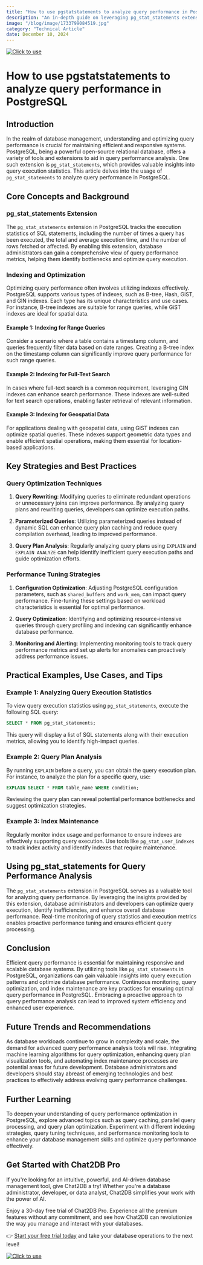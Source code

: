 ```yaml
---
title: "How to use pgstatstatements to analyze query performance in PostgreSQL"
description: "An in-depth guide on leveraging pg_stat_statements extension in PostgreSQL for query performance analysis."
image: "/blog/image/1733799084519.jpg"
category: "Technical Article"
date: December 10, 2024
---
```

[![Click to use](/image/blog/bg/chat2db1.png)](https://app.chat2db.ai/)
# How to use pgstatstatements to analyze query performance in PostgreSQL


<Authors date="December 10, 2024">
  <Author name="Rowan Hill" link="https://chat2db.ai" />
</Authors>

## Introduction

In the realm of database management, understanding and optimizing query performance is crucial for maintaining efficient and responsive systems. PostgreSQL, being a powerful open-source relational database, offers a variety of tools and extensions to aid in query performance analysis. One such extension is `pg_stat_statements`, which provides valuable insights into query execution statistics. This article delves into the usage of `pg_stat_statements` to analyze query performance in PostgreSQL.

## Core Concepts and Background

### pg_stat_statements Extension

The `pg_stat_statements` extension in PostgreSQL tracks the execution statistics of SQL statements, including the number of times a query has been executed, the total and average execution time, and the number of rows fetched or affected. By enabling this extension, database administrators can gain a comprehensive view of query performance metrics, helping them identify bottlenecks and optimize query execution.

### Indexing and Optimization

Optimizing query performance often involves utilizing indexes effectively. PostgreSQL supports various types of indexes, such as B-tree, Hash, GiST, and GIN indexes. Each type has its unique characteristics and use cases. For instance, B-tree indexes are suitable for range queries, while GiST indexes are ideal for spatial data.

#### Example 1: Indexing for Range Queries

Consider a scenario where a table contains a timestamp column, and queries frequently filter data based on date ranges. Creating a B-tree index on the timestamp column can significantly improve query performance for such range queries.

#### Example 2: Indexing for Full-Text Search

In cases where full-text search is a common requirement, leveraging GIN indexes can enhance search performance. These indexes are well-suited for text search operations, enabling faster retrieval of relevant information.

#### Example 3: Indexing for Geospatial Data

For applications dealing with geospatial data, using GiST indexes can optimize spatial queries. These indexes support geometric data types and enable efficient spatial operations, making them essential for location-based applications.

## Key Strategies and Best Practices

### Query Optimization Techniques

1. **Query Rewriting**: Modifying queries to eliminate redundant operations or unnecessary joins can improve performance. By analyzing query plans and rewriting queries, developers can optimize execution paths.

2. **Parameterized Queries**: Utilizing parameterized queries instead of dynamic SQL can enhance query plan caching and reduce query compilation overhead, leading to improved performance.

3. **Query Plan Analysis**: Regularly analyzing query plans using `EXPLAIN` and `EXPLAIN ANALYZE` can help identify inefficient query execution paths and guide optimization efforts.

### Performance Tuning Strategies

1. **Configuration Optimization**: Adjusting PostgreSQL configuration parameters, such as `shared_buffers` and `work_mem`, can impact query performance. Fine-tuning these settings based on workload characteristics is essential for optimal performance.

2. **Query Optimization**: Identifying and optimizing resource-intensive queries through query profiling and indexing can significantly enhance database performance.

3. **Monitoring and Alerting**: Implementing monitoring tools to track query performance metrics and set up alerts for anomalies can proactively address performance issues.

## Practical Examples, Use Cases, and Tips

### Example 1: Analyzing Query Execution Statistics

To view query execution statistics using `pg_stat_statements`, execute the following SQL query:

```sql
SELECT * FROM pg_stat_statements;
```

This query will display a list of SQL statements along with their execution metrics, allowing you to identify high-impact queries.

### Example 2: Query Plan Analysis

By running `EXPLAIN` before a query, you can obtain the query execution plan. For instance, to analyze the plan for a specific query, use:

```sql
EXPLAIN SELECT * FROM table_name WHERE condition;
```

Reviewing the query plan can reveal potential performance bottlenecks and suggest optimization strategies.

### Example 3: Index Maintenance

Regularly monitor index usage and performance to ensure indexes are effectively supporting query execution. Use tools like `pg_stat_user_indexes` to track index activity and identify indexes that require maintenance.

## Using pg_stat_statements for Query Performance Analysis

The `pg_stat_statements` extension in PostgreSQL serves as a valuable tool for analyzing query performance. By leveraging the insights provided by this extension, database administrators and developers can optimize query execution, identify inefficiencies, and enhance overall database performance. Real-time monitoring of query statistics and execution metrics enables proactive performance tuning and ensures efficient query processing.

## Conclusion

Efficient query performance is essential for maintaining responsive and scalable database systems. By utilizing tools like `pg_stat_statements` in PostgreSQL, organizations can gain valuable insights into query execution patterns and optimize database performance. Continuous monitoring, query optimization, and index maintenance are key practices for ensuring optimal query performance in PostgreSQL. Embracing a proactive approach to query performance analysis can lead to improved system efficiency and enhanced user experience.

## Future Trends and Recommendations

As database workloads continue to grow in complexity and scale, the demand for advanced query performance analysis tools will rise. Integrating machine learning algorithms for query optimization, enhancing query plan visualization tools, and automating index maintenance processes are potential areas for future development. Database administrators and developers should stay abreast of emerging technologies and best practices to effectively address evolving query performance challenges.

## Further Learning

To deepen your understanding of query performance optimization in PostgreSQL, explore advanced topics such as query caching, parallel query processing, and query plan optimization. Experiment with different indexing strategies, query tuning techniques, and performance monitoring tools to enhance your database management skills and optimize query performance effectively.

## Get Started with Chat2DB Pro

If you're looking for an intuitive, powerful, and AI-driven database management tool, give Chat2DB a try! Whether you're a database administrator, developer, or data analyst, Chat2DB simplifies your work with the power of AI.

Enjoy a 30-day free trial of Chat2DB Pro. Experience all the premium features without any commitment, and see how Chat2DB can revolutionize the way you manage and interact with your databases.

👉 [Start your free trial today](https://app.chat2db.ai/) and take your database operations to the next level!

[![Click to use](/image/blog/bg/chat2db.jpg)](https://app.chat2db.ai/)